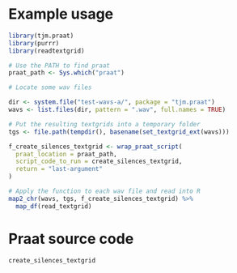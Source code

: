 # Example usage

```r
library(tjm.praat)
library(purrr)
library(readtextgrid)

# Use the PATH to find praat
praat_path <- Sys.which("praat")

# Locate some wav files

dir <- system.file("test-wavs-a/", package = "tjm.praat")
wavs <- list.files(dir, pattern = ".wav", full.names = TRUE)

# Put the resulting textgrids into a temporary folder
tgs <- file.path(tempdir(), basename(set_textgrid_ext(wavs)))

f_create_silences_textgrid <- wrap_praat_script(
  praat_location = praat_path,
  script_code_to_run = create_silences_textgrid,
  return = "last-argument"
)

# Apply the function to each wav file and read into R
map2_chr(wavs, tgs, f_create_silences_textgrid) %>%
  map_df(read_textgrid)
```

# Praat source code

```r
create_silences_textgrid
```

